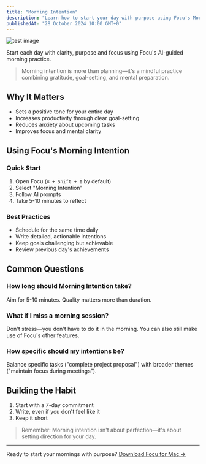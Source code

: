 ```yaml
---
title: "Morning Intention"
description: "Learn how to start your day with purpose using Focu's Morning Intention feature"
publishedAt: "28 October 2024 10:00 GMT+0"
---
```


![test image](/images/features/morning-intention.png)

Start each day with clarity, purpose and focus using Focu's AI-guided morning practice.

> Morning intention is more than planning—it's a mindful practice combining gratitude, goal-setting, and mental preparation.

## Why It Matters
- Sets a positive tone for your entire day
- Increases productivity through clear goal-setting
- Reduces anxiety about upcoming tasks
- Improves focus and mental clarity

## Using Focu's Morning Intention

### Quick Start
1. Open Focu (`⌘ + Shift + I` by default)
2. Select "Morning Intention"
3. Follow AI prompts
4. Take 5-10 minutes to reflect

### Best Practices
- Schedule for the same time daily
- Write detailed, actionable intentions
- Keep goals challenging but achievable
- Review previous day's achievements

## Common Questions

### How long should Morning Intention take?

Aim for 5-10 minutes. Quality matters more than duration.

### What if I miss a morning session?

Don't stress—you don't have to do it in the morning. You can also still make use of Focu's other features.

### How specific should my intentions be?

Balance specific tasks ("complete project proposal") with broader themes ("maintain focus during meetings").

## Building the Habit

1. Start with a 7-day commitment
2. Write, even if you don't feel like it
3. Keep it short

> Remember: Morning intention isn't about perfection—it's about setting direction for your day.

---

Ready to start your mornings with purpose? [Download Focu for Mac →](/)
